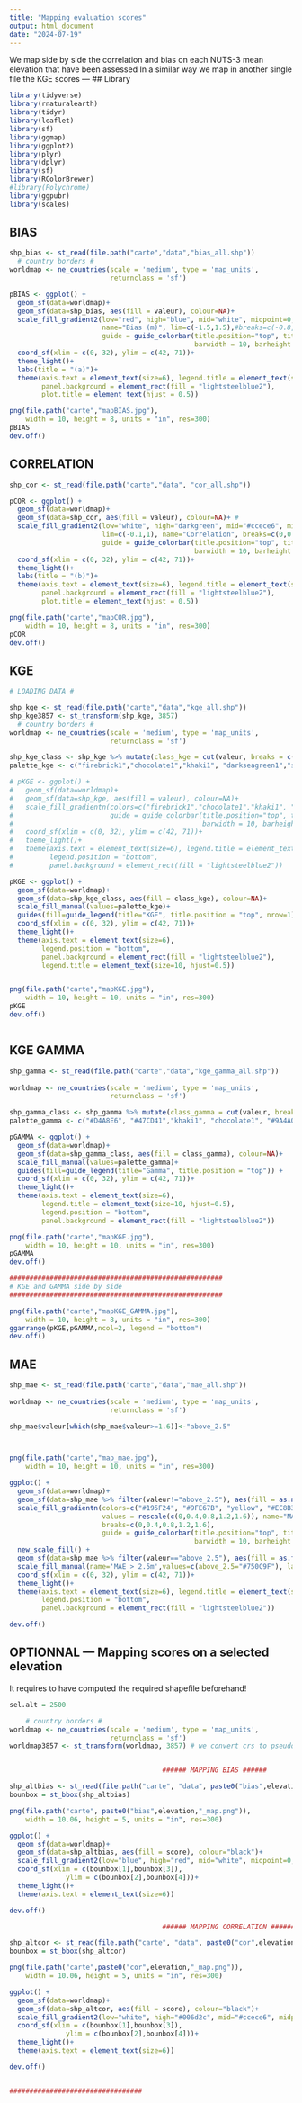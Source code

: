 ```yaml
---
title: "Mapping evaluation scores"
output: html_document
date: "2024-07-19"
---
```

We map side by side the correlation and bias on each NUTS-3 mean elevation that have been assessed
In a similar way we map in another single file the KGE scores
---
## Library

```r

library(tidyverse)
library(rnaturalearth)
library(tidyr)
library(leaflet)
library(sf)
library(ggmap)
library(ggplot2)
library(plyr)
library(dplyr)
library(sf)
library(RColorBrewer)
#library(Polychrome)
library(ggpubr)
library(scales)

```

## BIAS

```r

shp_bias <- st_read(file.path("carte","data","bias_all.shp")) 
  # country borders #
worldmap <- ne_countries(scale = 'medium', type = 'map_units',
                         returnclass = 'sf')

pBIAS <- ggplot() +
  geom_sf(data=worldmap)+
  geom_sf(data=shp_bias, aes(fill = valeur), colour=NA)+
  scale_fill_gradient2(low="red", high="blue", mid="white", midpoint=0, 
                       name="Bias (m)", lim=c(-1.5,1.5),#breaks=c(-0.8,-0.5,0,0.5,0.8),
                       guide = guide_colorbar(title.position="top", title.hjust=0.5, 
                                              barwidth = 10, barheight = 0.5))+
  coord_sf(xlim = c(0, 32), ylim = c(42, 71))+ 
  theme_light()+
  labs(title = "(a)")+
  theme(axis.text = element_text(size=6), legend.title = element_text(size=10), legend.position = "bottom",
        panel.background = element_rect(fill = "lightsteelblue2"),
        plot.title = element_text(hjust = 0.5))

png(file.path("carte","mapBIAS.jpg"), 
    width = 10, height = 8, units = "in", res=300)
pBIAS
dev.off()


```

## CORRELATION

```r

shp_cor <- st_read(file.path("carte","data", "cor_all.shp")) 

pCOR <- ggplot() +
  geom_sf(data=worldmap)+
  geom_sf(data=shp_cor, aes(fill = valeur), colour=NA)+ #
  scale_fill_gradient2(low="white", high="darkgreen", mid="#ccece6", midpoint=0.5, 
                       lim=c(-0.1,1), name="Correlation", breaks=c(0,0.2,0.4,0.6,0.8,1),
                       guide = guide_colorbar(title.position="top", title.hjust=0.5, 
                                              barwidth = 10, barheight = 0.5))+ 
  coord_sf(xlim = c(0, 32), ylim = c(42, 71))+ 
  theme_light()+
  labs(title = "(b)")+
  theme(axis.text = element_text(size=6), legend.title = element_text(size=10), legend.position = "bottom",
        panel.background = element_rect(fill = "lightsteelblue2"),
        plot.title = element_text(hjust = 0.5))

png(file.path("carte","mapCOR.jpg"), 
    width = 10, height = 8, units = "in", res=300)
pCOR
dev.off()

```

## KGE

```r
# LOADING DATA #

shp_kge <- st_read(file.path("carte","data","kge_all.shp")) 
shp_kge3857 <- st_transform(shp_kge, 3857)
  # country borders #
worldmap <- ne_countries(scale = 'medium', type = 'map_units',
                         returnclass = 'sf')

shp_kge_class <- shp_kge %>% mutate(class_kge = cut(valeur, breaks = c(-3,-2,-1,-0.41,0,0.5,1), labels=c("-3;-2","-2;-1","-1;-0.41","-0.41;0","0;0.5","0.5,1")))
palette_kge <- c("firebrick1","chocolate1","khaki1", "darkseagreen1","steelblue1", "darkblue")

# pKGE <- ggplot() +
#   geom_sf(data=worldmap)+
#   geom_sf(data=shp_kge, aes(fill = valeur), colour=NA)+
#   scale_fill_gradientn(colors=c("firebrick1","chocolate1","khaki1", "darkseagreen1","steelblue1", "darkblue"), values = rescale(c(-3,-2,-1,-0.41,0,0.5,1)), name="KGE", limits=c(-3,1), breaks=c(-3,-1.5,-0.41,1), 
#                        guide = guide_colorbar(title.position="top", title.hjust=0.5,
#                                               barwidth = 10, barheight = 0.5))+
#   coord_sf(xlim = c(0, 32), ylim = c(42, 71))+ 
#   theme_light()+
#   theme(axis.text = element_text(size=6), legend.title = element_text(size=10), 
#         legend.position = "bottom",
#         panel.background = element_rect(fill = "lightsteelblue2"))

pKGE <- ggplot() +
  geom_sf(data=worldmap)+
  geom_sf(data=shp_kge_class, aes(fill = class_kge), colour=NA)+
  scale_fill_manual(values=palette_kge)+ 
  guides(fill=guide_legend(title="KGE", title.position = "top", nrow=1)) +
  coord_sf(xlim = c(0, 32), ylim = c(42, 71))+ 
  theme_light()+
  theme(axis.text = element_text(size=6), 
        legend.position = "bottom",
        panel.background = element_rect(fill = "lightsteelblue2"),
        legend.title = element_text(size=10, hjust=0.5))


png(file.path("carte","mapKGE.jpg"), 
    width = 10, height = 10, units = "in", res=300)
pKGE
dev.off()



```

## KGE GAMMA

```r

shp_gamma <- st_read(file.path("carte","data","kge_gamma_all.shp")) 
  
worldmap <- ne_countries(scale = 'medium', type = 'map_units',
                         returnclass = 'sf')

shp_gamma_class <- shp_gamma %>% mutate(class_gamma = cut(valeur, breaks = c(0.5,0.8,1.2,1.5,1.7,2), labels=c("0.5;0.8","0.8;1.2","1.2;1.5","1.5;1.7","1.7;2")))
palette_gamma <- c("#D4A8E6", "#47CD41","khaki1", "chocolate1", "#9A4A00")

pGAMMA <- ggplot() +
  geom_sf(data=worldmap)+
  geom_sf(data=shp_gamma_class, aes(fill = class_gamma), colour=NA)+
  scale_fill_manual(values=palette_gamma)+ 
  guides(fill=guide_legend(title="Gamma", title.position = "top")) +
  coord_sf(xlim = c(0, 32), ylim = c(42, 71))+ 
  theme_light()+
  theme(axis.text = element_text(size=6), 
        legend.title = element_text(size=10, hjust=0.5), 
        legend.position = "bottom",
        panel.background = element_rect(fill = "lightsteelblue2"))

png(file.path("carte","mapKGE.jpg"), 
    width = 10, height = 10, units = "in", res=300)
pGAMMA
dev.off()

#####################################################
# KGE and GAMMA side by side
#####################################################

png(file.path("carte","mapKGE_GAMMA.jpg"), 
    width = 10, height = 8, units = "in", res=300)
ggarrange(pKGE,pGAMMA,ncol=2, legend = "bottom")
dev.off()


```

## MAE

```r

shp_mae <- st_read(file.path("carte","data","mae_all.shp")) 
  
worldmap <- ne_countries(scale = 'medium', type = 'map_units',
                         returnclass = 'sf')

shp_mae$valeur[which(shp_mae$valeur>=1.6)]<-"above_2.5"



png(file.path("carte","map_mae.jpg"), 
    width = 10, height = 10, units = "in", res=300)

ggplot() +
  geom_sf(data=worldmap)+
  geom_sf(data=shp_mae %>% filter(valeur!="above_2.5"), aes(fill = as.numeric(valeur)), colour=NA)+
  scale_fill_gradientn(colors=c("#195F24", "#9FE67B", "yellow", "#EC8B3D"), #
                       values = rescale(c(0,0.4,0.8,1.2,1.6)), name="MAE (m)", limits=c(0,1.6), 
                       breaks=c(0,0.4,0.8,1.2,1.6), 
                       guide = guide_colorbar(title.position="top", title.hjust=0.5,
                                              barwidth = 10, barheight = 0.5))+
  new_scale_fill() +
  geom_sf(data=shp_mae %>% filter(valeur=="above_2.5"), aes(fill = as.factor(valeur)), colour=NA)+
  scale_fill_manual(name='MAE > 2.5m',values=c(above_2.5="#750C9F"), labels = NULL)+
  coord_sf(xlim = c(0, 32), ylim = c(42, 71))+ 
  theme_light()+
  theme(axis.text = element_text(size=6), legend.title = element_text(size=10), 
        legend.position = "bottom",
        panel.background = element_rect(fill = "lightsteelblue2"))

dev.off()

```

## OPTIONNAL --- Mapping scores on a selected elevation
It requires to have computed the required shapefile beforehand!

```r

sel.alt = 2500

    # country borders #
worldmap <- ne_countries(scale = 'medium', type = 'map_units',
                         returnclass = 'sf')
worldmap3857 <- st_transform(worldmap, 3857) # we convert crs to pseudo mercator


                                      ###### MAPPING BIAS ######

shp_altbias <- st_read(file.path("carte", "data", paste0("bias",elevation,".shp"))) 
bounbox = st_bbox(shp_altbias)

png(file.path("carte", paste0("bias",elevation,"_map.png")), 
    width = 10.06, height = 5, units = "in", res=300)

ggplot() +
  geom_sf(data=worldmap)+
  geom_sf(data=shp_altbias, aes(fill = score), colour="black")+
  scale_fill_gradient2(low="blue", high="red", mid="white", midpoint=0, n.breaks=8, name="Bias")+
  coord_sf(xlim = c(bounbox[1],bounbox[3]), 
              ylim = c(bounbox[2],bounbox[4]))+ 
  theme_light()+
  theme(axis.text = element_text(size=6))

dev.off()

                                      ###### MAPPING CORRELATION ######

shp_altcor <- st_read(file.path("carte", "data", paste0("cor",elevation,".shp"))) 
bounbox = st_bbox(shp_altcor)

png(file.path("carte",paste0("cor",elevation,"_map.png")), 
    width = 10.06, height = 5, units = "in", res=300)

ggplot() +
  geom_sf(data=worldmap)+
  geom_sf(data=shp_altcor, aes(fill = score), colour="black")+
  scale_fill_gradient2(low="white", high="#006d2c", mid="#ccece6", midpoint=0.5, n.breaks=8, name="Correlation")+
  coord_sf(xlim = c(bounbox[1],bounbox[3]), 
              ylim = c(bounbox[2],bounbox[4]))+ 
  theme_light()+
  theme(axis.text = element_text(size=6))

dev.off()


#################################



```

